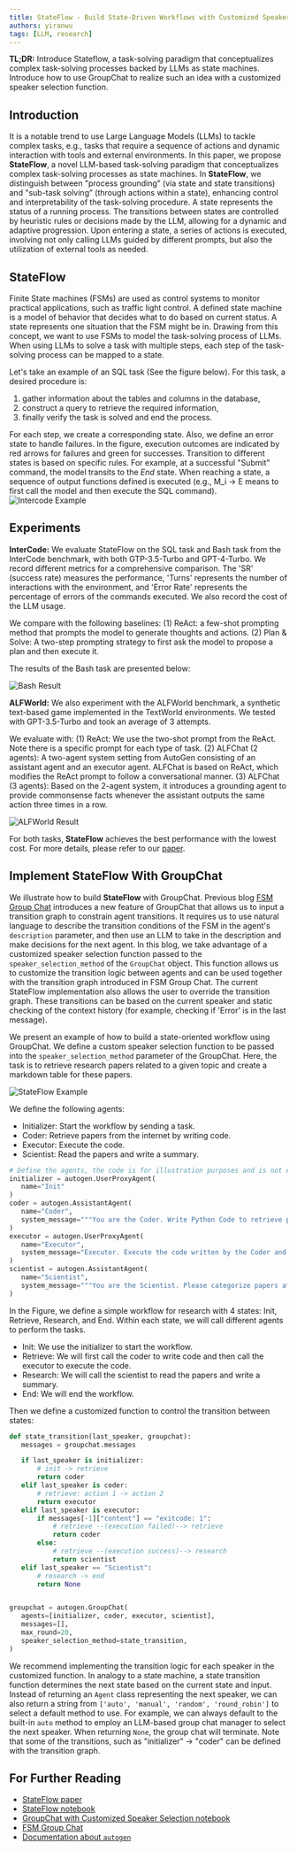 ```yaml
---
title: StateFlow - Build State-Driven Workflows with Customized Speaker Selection in GroupChat
authors: yiranwu
tags: [LLM, research]
---
```


**TL;DR:** Introduce Stateflow, a task-solving paradigm that conceptualizes complex task-solving processes backed by LLMs as state machines.
Introduce how to use GroupChat to realize such an idea with a customized speaker selection function.

## Introduction

It is a notable trend to use Large Language Models (LLMs) to tackle complex tasks, e.g., tasks that require a sequence of actions and dynamic interaction with tools and external environments.
In this paper, we propose **StateFlow**, a novel LLM-based task-solving paradigm that conceptualizes complex task-solving processes as state machines.
In **StateFlow**, we distinguish between "process grounding” (via state and state transitions) and "sub-task solving” (through actions within a state), enhancing control and interpretability of the task-solving procedure.
A state represents the status of a running process. The transitions between states are controlled by heuristic rules or decisions made by the LLM, allowing for a dynamic and adaptive progression.
Upon entering a state, a series of actions is executed, involving not only calling LLMs guided by different prompts, but also the utilization of external tools as needed.

## StateFlow

Finite State machines (FSMs) are used as control systems to monitor practical applications, such as traffic light control.
A defined state machine is a model of behavior that decides what to do based on current status. A state represents one situation that the FSM might be in.
Drawing from this concept, we want to use FSMs to model the task-solving process of LLMs. When using LLMs to solve a task with multiple steps, each step of the task-solving process can be mapped to a state.

Let's take an example of an SQL task (See the figure below).
For this task, a desired procedure is:

1. gather information about the tables and columns in the database,
2. construct a query to retrieve the required information,
3. finally verify the task is solved and end the process.

For each step, we create a corresponding state. Also, we define an error state to handle failures.
In the figure, execution outcomes are indicated by red arrows for failures and green for successes.
Transition to different states is based on specific rules. For example, at a successful "Submit" command, the model transits to the _End_ state.
When reaching a state, a sequence of output functions defined is executed (e.g., M_i -> E means to first call the model and then execute the SQL command).
![Intercode Example](./img/intercode.png)

## Experiments

**InterCode:** We evaluate StateFlow on the SQL task and Bash task from the InterCode benchmark, with both GTP-3.5-Turbo and GPT-4-Turbo.
We record different metrics for a comprehensive comparison. The 'SR' (success rate) measures the performance,
'Turns' represents the number of interactions with the environment, and 'Error Rate' represents the percentage of errors of the commands executed.
We also record the cost of the LLM usage.

We compare with the following baselines:
(1) ReAct: a few-shot prompting method that prompts the model to generate thoughts and actions.
(2) Plan & Solve: A two-step prompting strategy to first ask the model to propose a plan and then execute it.

The results of the Bash task are presented below:

![Bash Result](./img/bash_result.png)

**ALFWorld:**
We also experiment with the ALFWorld benchmark, a synthetic text-based game implemented in the TextWorld environments.
We tested with GPT-3.5-Turbo and took an average of 3 attempts.

We evaluate with:
(1) ReAct: We use the two-shot prompt from the ReAct. Note there is a specific prompt for each type of task.
(2) ALFChat (2 agents): A two-agent system setting from AutoGen consisting of an assistant agent and an executor agent. ALFChat is based on ReAct, which modifies the ReAct prompt to follow a conversational manner.
(3) ALFChat (3 agents): Based on the 2-agent system, it introduces a grounding agent to provide commonsense facts whenever the assistant outputs the same action three times in a row.

![ALFWorld Result](./img/alfworld.png)

For both tasks, **StateFlow** achieves the best performance with the lowest cost. For more details, please refer to our [paper](https://arxiv.org/abs/2403.11322).

## Implement StateFlow With GroupChat

We illustrate how to build **StateFlow** with GroupChat. Previous blog [FSM Group Chat](/website/blog/2024-02-11-FSM-GroupChat/)
introduces a new feature of GroupChat that allows us to input a transition graph to constrain agent transitions.
It requires us to use natural language to describe the transition conditions of the FSM in the agent's `description` parameter, and then use an LLM to take in the description and make decisions for the next agent.
In this blog, we take advantage of a customized speaker selection function passed to the `speaker_selection_method` of the `GroupChat` object.
This function allows us to customize the transition logic between agents and can be used together with the transition graph introduced in FSM Group Chat. The current StateFlow implementation also allows the user to override the transition graph.
These transitions can be based on the current speaker and static checking of the context history (for example, checking if 'Error' is in the last message).

We present an example of how to build a state-oriented workflow using GroupChat.
We define a custom speaker selection function to be passed into the `speaker_selection_method` parameter of the GroupChat.
Here, the task is to retrieve research papers related to a given topic and create a markdown table for these papers.

![StateFlow Example](./img/sf_example_1.png)

We define the following agents:

- Initializer: Start the workflow by sending a task.
- Coder: Retrieve papers from the internet by writing code.
- Executor: Execute the code.
- Scientist: Read the papers and write a summary.

```python
# Define the agents, the code is for illustration purposes and is not executable.
initializer = autogen.UserProxyAgent(
   name="Init"
)
coder = autogen.AssistantAgent(
   name="Coder",
   system_message="""You are the Coder. Write Python Code to retrieve papers from arxiv."""
)
executor = autogen.UserProxyAgent(
   name="Executor",
   system_message="Executor. Execute the code written by the Coder and report the result.",
)
scientist = autogen.AssistantAgent(
   name="Scientist",
   system_message="""You are the Scientist. Please categorize papers after seeing their abstracts printed and create a markdown table with Domain, Title, Authors, Summary and Link. Return 'TERMINATE' in the end.""",
)
```

In the Figure, we define a simple workflow for research with 4 states: Init, Retrieve, Research, and End. Within each state, we will call different agents to perform the tasks.

- Init: We use the initializer to start the workflow.
- Retrieve: We will first call the coder to write code and then call the executor to execute the code.
- Research: We will call the scientist to read the papers and write a summary.
- End: We will end the workflow.

Then we define a customized function to control the transition between states:

```python
def state_transition(last_speaker, groupchat):
   messages = groupchat.messages

   if last_speaker is initializer:
       # init -> retrieve
       return coder
   elif last_speaker is coder:
       # retrieve: action 1 -> action 2
       return executor
   elif last_speaker is executor:
       if messages[-1]["content"] == "exitcode: 1":
           # retrieve --(execution failed)--> retrieve
           return coder
       else:
           # retrieve --(execution success)--> research
           return scientist
   elif last_speaker == "Scientist":
       # research -> end
       return None


groupchat = autogen.GroupChat(
   agents=[initializer, coder, executor, scientist],
   messages=[],
   max_round=20,
   speaker_selection_method=state_transition,
)
```

We recommend implementing the transition logic for each speaker in the customized function. In analogy to a state machine, a state transition function determines the next state based on the current state and input.
Instead of returning an `Agent` class representing the next speaker, we can also return a string from `['auto', 'manual', 'random', 'round_robin']` to select a default method to use.
For example, we can always default to the built-in `auto` method to employ an LLM-based group chat manager to select the next speaker.
When returning `None`, the group chat will terminate. Note that some of the transitions, such as "initializer" -> "coder" can be defined with the transition graph.

## For Further Reading

- [StateFlow paper](https://arxiv.org/abs/2403.11322)
- [StateFlow notebook](/notebook/agentchat_groupchat_stateflow)
- [GroupChat with Customized Speaker Selection notebook](/notebook/agentchat_groupchat_customized)
- [FSM Group Chat](/website/blog/2024-02-11-FSM-GroupChat/)
- [Documentation about `autogen`](/website/docs/Getting-Started)
